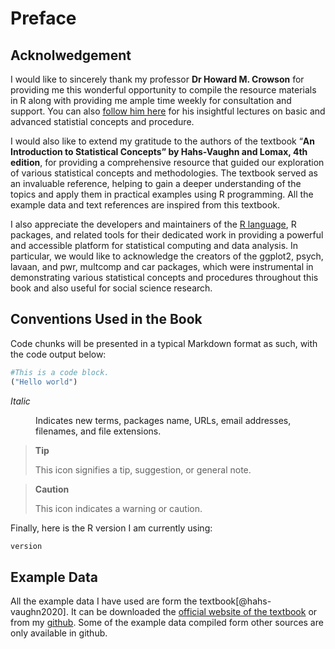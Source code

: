 # Preface {.unnumbered}

## Acknolwedgement

I would like to sincerely thank my professor **Dr Howard M. Crowson** for providing me this wonderful opportunity to compile the resource materials in R along with providing me ample time weekly for consultation and support. You can also [follow him here](https://www.youtube.com/channel/UC8r94_jZaoXv9qsgFwAdPQQ) for his insightful lectures on basic and advanced statistial concepts and procedure.

I would also like to extend my gratitude to the authors of the textbook "**An Introduction to Statistical Concepts" by Hahs-Vaughn and Lomax, 4th edition**, for providing a comprehensive resource that guided our exploration of various statistical concepts and methodologies. The textbook served as an invaluable reference, helping to gain a deeper understanding of the topics and apply them in practical examples using R programming. All the example data and text references are inspired from this textbook.

I also appreciate the developers and maintainers of the [R language](https://www.r-project.org/), R packages, and related tools for their dedicated work in providing a powerful and accessible platform for statistical computing and data analysis. In particular, we would like to acknowledge the creators of the ggplot2, psych, lavaan, and pwr, multcomp and car packages, which were instrumental in demonstrating various statistical concepts and procedures throughout this book and also useful for social science research.

## Conventions Used in the Book

Code chunks will be presented in a typical Markdown format as such, with the code output below:

```r
#This is a code block. 
("Hello world")
```

*Italic*

:   Indicates new terms, packages name, URLs, email addresses, filenames, and file extensions.

> **Tip**
>
> This icon signifies a tip, suggestion, or general note.

> **Caution**
>
> This icon indicates a warning or caution.

Finally, here is the R version I am currently using:

```r
version
```

## Example Data

All the example data I have used are form the textbook[@hahs-vaughn2020]. It can be downloaded the [official website of the textbook](https://routledgetextbooks.com/textbooks/9781138650558/stats4e.php) or from my [github](https://github.com/hukkum/quant-r/tree/dev/exampledata). Some of the example data compiled form other sources are only available in github.
